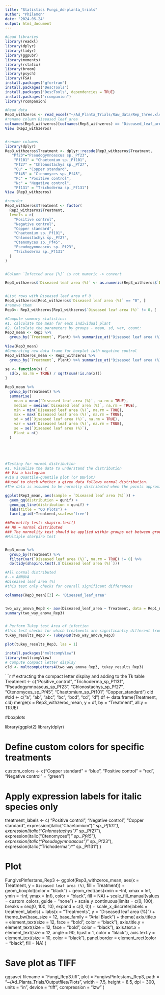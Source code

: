 ```yaml
---
title: "Statistics Fungi_Ad-planta_trials"
author: "Philemon"
date: "2024-06-24"
output: html_document
---
```

```r
#Load libraries
library(readxl)
library(dplyr)
library(tidyr)
library(ggpubr)
library(moments)
library(rstatix)
library(broom)
library(psych)
library(FSA)
install.packages("gfortran") 
install.packages("DescTools") 
install.packages('DescTools', dependencies = TRUE)
install.packages("rcompanion")
library(rcompanion)

#Read data
Rep3_withzeros <- read_excel("~/Ad_Planta_Trials/Raw_data/Rep_three.xlsx")
#rename column Diseased_leaf_area
colnames(Rep3_withzeros)[colnames(Rep3_withzeros) == "Diseased_leaf_area"] <- "Diseased leaf area (%)"
View (Rep3_withzeros)


#rename columns
library(dplyr)
Rep3_withzeros$Treatment <- dplyr::recode(Rep3_withzeros$Treatment,
   "Pf23"="Pseudogymnoascus sp._Pf23",
    "Pf101" = "Chaetomium sp._Pf101", 
    "Pf27" = "Chlonostachys sp._Pf27",
    "Cu" = "Copper standard",
    "Pf45" = "Ctenomyces sp._Pf45",
    "Pc" = "Positive control",
    "Nc" = "Negative control",
    "Pf131" = "Trichoderma sp._Pf131")
View (Rep3_withzeros)

#reorder
Rep3_withzeros$Treatment <- factor(
  Rep3_withzeros$Treatment,
  levels = c(
    "Positive control",
    "Negative control",
    "Copper standard",
    "Chaetomium sp._Pf101",
    "Chlonostachys sp._Pf27",
    "Ctenomyces sp._Pf45",
    "Pseudogymnoascus sp._Pf23",
    "Trichoderma sp._Pf131"
  )
)


#Column `Infected area [%]` is not numeric -> convert

Rep3_withzeros$`Diseased leaf area (%)` <- as.numeric(Rep3_withzeros$`Diseased leaf area (%)`)


#List rows with Diseased leaf area of 0
Rep3_withzeros[Rep1_withzeros$`Diseased leaf area (%)` == "0", ]
#remove them
Rep3<- Rep3_withzeros[Rep1_withzeros$`Diseased leaf area (%)` != 0, ]
```
```r
#Compute summary statistics:
#1. calculate the mean for each individual plant
#2. Calculate the parameters by groups - mean, sd, var, count: 
Rep3_mean <- Rep3 %>%
  group_by(`Treatment`, Plant) %>% summarize_at("Diseased leaf area (%)", mean)
  
View(Rep3_mean)
#Generating new data frame for boxplot iwth negative control
Rep3_withzeros_mean <- Rep3_withzeros %>%
  group_by(`Treatment`, Plant) %>% summarize_at("Diseased leaf area (%)", mean)

```
```r

se <- function(x) {
  sd(x, na.rm = TRUE) / sqrt(sum(!is.na(x)))
}

Rep3_mean %>%
  group_by(Treatment) %>%
  summarise(
    mean = mean(`Diseased leaf area (%)`, na.rm = TRUE),
    median = median(`Diseased leaf area (%)`, na.rm = TRUE),
    min = min(`Diseased leaf area (%)`, na.rm = TRUE),
    max = max(`Diseased leaf area (%)`, na.rm = TRUE),
    sd = sd(`Diseased leaf area (%)`, na.rm = TRUE),
    var = var(`Diseased leaf area (%)`, na.rm = TRUE),
    se = se(`Diseased leaf area (%)`),
    Plant = n()
  )






```


```r
#Testing for normal distribution
#1. Visualize the data to understand the distribution
## Via a histogram
#Via a Quantile-quantile plot (or QQPlot)
##used to check whether a given data follows normal distribution.
#The data is assumed to be normally distributed when the points approximately follow the 45-degree reference line.

ggplot(Rep3_mean, aes(sample = `Diseased leaf area (%)`)) +
  geom_qq(distribution = qunif) +
  geom_qq_line(distribution = qunif) +
  labs(title = "QQ Plots") +
  facet_grid(~Treatment,scales='free')

```
```r
##Normality test: shapiro.test()
## H0 = normal distributed
### The normality test should be applied within groups not between groups.
#Multiple sharpiro test


Rep3_mean %>%
  group_by(Treatment) %>%
  filter(var(`Diseased leaf area (%)`, na.rm = TRUE) != 0) %>%
  do(tidy(shapiro.test(.$`Diseased leaf area (%)`)))

```
```r
#All normal distributed 
#--> ANNOVA
#Diseased leaf area (%)
#this test only checks for overall significant differences

colnames(Rep3_mean)[3] <- 'Diseased_leaf_area'


two_way_anova_Rep3 <- aov(Diseased_leaf_area ~ Treatment, data = Rep1_mean)
summary(two_way_anova_Rep3)


# Perform Tukey test Area of infection
#this test checks for which treatments are significantly different from each other
tukey_results_Rep3 <- TukeyHSD(two_way_anova_Rep3)

plot(tukey_results_Rep3, las = 1)

```
```r
install.packages("multcompView")
library(multcompView)
# Compute compact letter display
cld <- multcompLetters4(two_way_anova_Rep3, tukey_results_Rep3)
```
```r

# extracting the compact letter display and adding to the Tk table
Treatment <- c("Positive_control", "Trichoderma_sp_Pf131", "Pseudogymnoascus_sp_Pf23", "Chlonostachys_sp_Pf27", "Ctenomyces_sp_Pf45", "Chaetomium_sp_Pf101", "Copper_standard")
cld
#cld <- c("a", "ab", "abc", "bc", "bcd", "cd", "d")
df <- data.frame(Treatment, cld)
merge(x = Rep3_withzeros_mean, y = df, by = "Treatment", all.y = TRUE)

#boxplots


library(ggplot2)
library(dplyr)


# Define custom colors for specific treatments
custom_colors <- c("Copper standard" = "blue", 
                   "Positive control" = "red",
                   "Negative control" = "green")




# Apply expression labels for italic species only
treatment_labels <- c(
  "Positive control",
  "Negative control",
  "Copper standard",
  expression(italic("Chaetomium")*" sp._Pf101"),
  expression(italic("Chlonostachys")*" sp._Pf27"),
  expression(italic("Ctenomyces")*" sp._Pf45"),
  expression(italic("Pseudogymnoascus")*" sp._Pf23"),
  expression(italic("Trichoderma")*" sp._Pf131")
)

# Plot
FungivsPinfestans_Rep3 <- ggplot(Rep3_withzeros_mean, aes(x = Treatment, y = `Diseased leaf area (%)`, fill = Treatment)) +
  geom_boxplot(color = "black") +
  geom_rect(aes(xmin = -Inf, xmax = Inf, ymin = -Inf, ymax = Inf),
            color = "black", fill = NA) +
  scale_fill_manual(values = custom_colors, guide = "none") +
  scale_y_continuous(limits = c(0, 100), breaks = seq(0, 100, 10), expand = c(0, 0)) +
  scale_x_discrete(labels = treatment_labels) +
  labs(x = "Treatments", y = "Diseased leaf area (%)") +
  theme_bw(base_size = 12, base_family = "Arial Black") +
  theme(
    axis.title.x = element_text(size = 12, face = "bold", color = "black"),
    axis.title.y = element_text(size = 12, face = "bold", color = "black"),
    axis.text.x = element_text(size = 12, angle = 90, hjust = 1, color = "black"),
    axis.text.y = element_text(size = 10, color = "black"),
    panel.border = element_rect(color = "black", fill = NA)
  )

# Save plot as TIFF
ggsave(
  filename = "Fungi_Rep3.tiff",
  plot = FungivsPinfestans_Rep3,
  path = "~/Ad_Planta_Trials/Outputfiles/Plots",
  width = 7.5, height = 8.5, dpi = 300, units = "in",
  device = "tiff", compression = "lzw"
)









